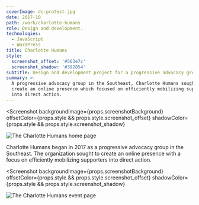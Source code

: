 ```yaml
---
coverImage: dc-protest.jpg
date: 2017-10
path: /work/charlotte-humans
role: Design and development.
technologies:
  - JavaScript
  - WordPress
title: Charlotte Humans
style:
  screenshot_offset: '#563e7c'
  screenshot_shadow: '#392854'
subtitle: Design and development project for a progressive advocacy group.
summary: >-
  A progressive advocacy group in the Southeast, Charlotte Humans sought to
  create an online presence which focused on efficiently mobilizing supporters
  into direct action.
---
```


<Screenshot
  backgroundImage={props.screenshotBackground}
  offsetColor={props.style && props.style.screenshot_offset}
  shadowColor={props.style && props.style.screenshot_shadow}
>

![The Charlotte Humans home page](./charlotte-humans-home.png)

</Screenshot>

Charlotte Humans began in 2017 as a progressive advocacy group in the Southeast. The organization sought to create an online presence with a focus on efficiently mobilizing supporters into direct action.

<Screenshot
  backgroundImage={props.screenshotBackground}
  offsetColor={props.style && props.style.screenshot_offset}
  shadowColor={props.style && props.style.screenshot_shadow}
>

![The Charlotte Humans event page](./charlotte-humans-event.png)

</Screenshot>
